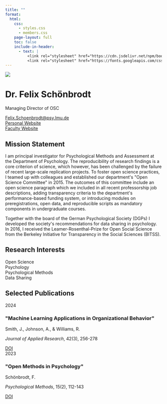 ```yaml
---
title: ""
format: 
  html:
    css: 
      - styles.css
      - members.css
    page-layout: full
    toc: false
    include-in-header: 
      - text: |
          <link rel="stylesheet" href="https://cdn.jsdelivr.net/npm/bootstrap-icons/font/bootstrap-icons.css">
          <link rel="stylesheet" href="https://fonts.googleapis.com/css2?family=Inter:wght@400;500;600;700&display=swap">
---
```


```{=html}
<div class="member-profile">
  <div class="member-header">
    <div class="member-photo">
      <img src="felix.jpeg">
    </div>
    <div class="member-info">
      <h1>Dr. Felix Schönbrodt</h1>
      <p class="member-position">Managing Director of OSC</p>
      <div class="member-contact">

        <div class="contact-item">
          <i class="bi bi-envelope"></i>
          <a href="mailto:Felix.Schoenbrodt@psy.lmu.de">Felix.Schoenbrodt@psy.lmu.de</a>
        </div>
        <div class="contact-item">
          <i class="bi bi-globe"></i>
          <a href="https://nicebread.de target="_blank">Personal Website</a>
         </div>
         <div class="contact-item">
          <i class="bi bi-globe"></i>
          <a href="https://www.osc.uni-muenchen.de/index.html target="_blank">Faculty Website</a>
         </div>

        <div class="member-socials">
          <a href="https://bsky.app/profile/lmu-osc.bsky.social" title="Bluesky" target="_blank" class="social-link">
            <i class="bi bi-bluesky"></i>
          </a>
          
          <a href="https://www.linkedin.com/in/felixschoenbrodt" title="LinkedIn" target="_blank" class="social-link">
            <i class="bi bi-linkedin"></i>
          </a>
          
          <a href="https://github.com/nicebread" title="GitHub" target="_blank" class="social-link">
            <i class="bi bi-github"></i>
          </a>

          <a href="https://orcid.org/0000-0002-8282-3910" title="Orchid" target="_blank" class="social-link">
            <i class="bi bi-flower1"></i>
          </a>

          </div>
        </div>
      </div>
    </div>
  
  <div class="member-mission">
    <h2>Mission Statement</h2>
    <p> I am principal investigator for Psychological Methods and Assessment at the Department of Psychology. The reproducibility of research findings is a core criterion of science, which however, has been challenged by the failure of recent large-scale replication projects. To foster open science practices, I teamed up with colleagues and established our department's "Open Science Committee" in 2015. The outcomes of this committee include an open science paragraph which we included in all recent professorship job descriptions, adding transparency criteria to the department's performance-based funding system, or introducing modules on preregistrations, open data, and reproducible scripts as mandatory components in undergraduate courses.
    </p>
    <p>
    Together with the board of the German Psychological Society (DGPs) I developed the society's recommendations for data sharing in psychology. In 2016, I received the Leamer-Rosenthal-Prize for Open Social Science from the Berkeley Initiative for Transparency in the Social Sciences (BITSS).
    </p>
  </div>
  
  <div class="member-content">
    
    <h2>Research Interests</h2>
    <div class="interests-container">
      <div class="interest-tag">Open Science</div>
      <div class="interest-tag">Psychology</div>
      <div class="interest-tag">Psychological Methods</div>
      <div class="interest-tag">Data Sharing</div>
    </div>
    
    <h2>Selected Publications</h2>
    <div class="publications-list">
      <div class="publication-item">
        <div class="publication-year">2024</div>
        <div class="publication-content">
          <h3>"Machine Learning Applications in Organizational Behavior"</h3>
          <p class="publication-authors">Smith, J., Johnson, A., & Williams, R.</p>
          <p class="publication-journal"><em>Journal of Applied Research</em>, 42(3), 256-278</p>
          <div class="publication-links">
            <a href="#" class="pub-link"><i class="bi bi-box-arrow-up-right"></i> DOI</a>
          </div>
        </div>
      </div>

      <div class="publication-item">
        <div class="publication-year">2023</div>
        <div class="publication-content">
          <h3>"Open Methods in Psychology"</h3>
          <p class="publication-authors">Schönbrodt, F.</p>
          <p class="publication-journal"><em>Psychological Methods</em>, 15(2), 112-143</p>
          <div class="publication-links">
            <a href="#" class="pub-link"><i class="bi bi-box-arrow-up-right"></i> DOI</a>
          </div>
        </div>
      </div>
    </div>
    
  </div>
</div>
```